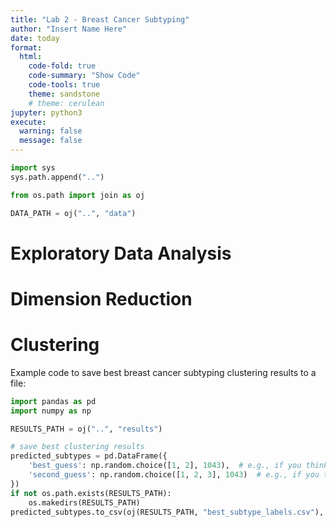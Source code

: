 ```yaml
---
title: "Lab 2 - Breast Cancer Subtyping"
author: "Insert Name Here"
date: today
format: 
  html:
    code-fold: true
    code-summary: "Show Code"
    code-tools: true
    theme: sandstone
    # theme: cerulean
jupyter: python3
execute: 
  warning: false
  message: false
---
```


```python
import sys
sys.path.append("..")

from os.path import join as oj

DATA_PATH = oj("..", "data")
```

# Exploratory Data Analysis

# Dimension Reduction

# Clustering

Example code to save best breast cancer subtyping clustering results to a file:

```python
import pandas as pd
import numpy as np

RESULTS_PATH = oj("..", "results")

# save best clustering results
predicted_subtypes = pd.DataFrame({
    'best_guess': np.random.choice([1, 2], 1043),  # e.g., if you think k = 2 is the best
    'second_guess': np.random.choice([1, 2, 3], 1043)  # e.g., if you think k = 3 is the second best
})
if not os.path.exists(RESULTS_PATH):
    os.makedirs(RESULTS_PATH)
predicted_subtypes.to_csv(oj(RESULTS_PATH, "best_subtype_labels.csv"), index=False)
```